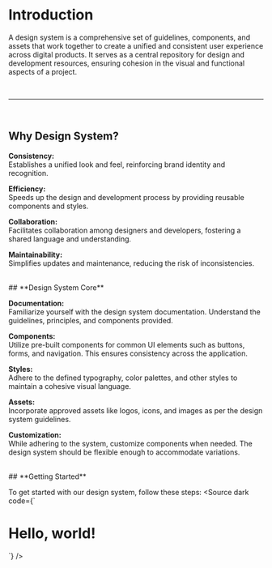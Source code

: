
<Meta title="Getting Started / Installation" />
<Unstyled>
<h1 className="display-4">Introduction</h1>

<p className="lead">A design system is a comprehensive set of guidelines, components, and assets that work together to create a unified and consistent user experience across digital products. It serves as a central repository for design and development resources, ensuring cohesion in the visual and functional aspects of a project.</p>
<br />
<hr />
<br />

## **Why Design System?**
**Consistency:** <br />
    Establishes a unified look and feel, reinforcing brand identity and recognition.

**Efficiency:** <br />
    Speeds up the design and development process by providing reusable components and styles.

**Collaboration:** <br />
    Facilitates collaboration among designers and developers, fostering a shared language and understanding.

**Maintainability:** <br />
    Simplifies updates and maintenance, reducing the risk of inconsistencies.

<br />
## **Design System Core**

**Documentation:** <br />
   Familiarize yourself with the design system documentation. Understand the guidelines, principles, and components provided.

**Components:** <br />
   Utilize pre-built components for common UI elements such as buttons, forms, and navigation. This ensures consistency across the application.

**Styles:** <br />
   Adhere to the defined typography, color palettes, and other styles to maintain a cohesive visual language.

**Assets:** <br />
   Incorporate approved assets like logos, icons, and images as per the design system guidelines.

**Customization:** <br />
   While adhering to the system, customize components when needed. The design system should be flexible enough to accommodate variations.

<br />
## **Getting Started**

To get started with our design system, follow these steps:
<Source dark code={`
<!doctype html>
<html lang="en">
  <head>
    <meta charset="utf-8">
    <meta name="viewport" content="width=device-width, initial-scale=1">
    <title>Bootstrap demo</title>
    <link href="https://cdn.jsdelivr.net/npm/bootstrap@5.3.2/dist/css/bootstrap.min.css" rel="stylesheet" integrity="sha384-T3c6CoIi6uLrA9TneNEoa7RxnatzjcDSCmG1MXxSR1GAsXEV/Dwwykc2MPK8M2HN" crossorigin="anonymous">
  </head>
  <body>
    <h1>Hello, world!</h1>
    <script src="https://cdn.jsdelivr.net/npm/bootstrap@5.3.2/dist/js/bootstrap.bundle.min.js" integrity="sha384-C6RzsynM9kWDrMNeT87bh95OGNyZPhcTNXj1NW7RuBCsyN/o0jlpcV8Qyq46cDfL" crossorigin="anonymous"></script>
  </body>
</html>
`} />
</Unstyled>